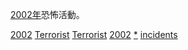 [[2002年|2002年]]恐怖活動。
{{cat topic in year| topic=恐怖活動| year=2002}}

[[Category:2000年代恐怖活動|2002]]
[[Category:2002年罪案|Terrorist]]
[[Category:2002年灾难|Terrorist]]
[[Category:各年恐怖活动|2002]]
[[Category:2002年襲擊|*]]
[[Category:2002年恐怖主義|incidents]]